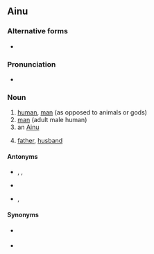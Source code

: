 {{also|Aynu}}
==Ainu==

===Alternative forms===
* {{l|ain|ainu}}

===Pronunciation===
* {{IPA|ain|[ʔájꜜnù]}}

===Noun===
{{ain-noun|l|アイヌ}}

# [[human]], [[man]] (as opposed to animals or gods)
# [[man]] (adult male human)
# an [[Ainu]]
# {{lb|ain|with possessives}} [[father]], [[husband]]
#: {{ux|ain|[[ク]][[コロ]] '''アイヌ'''。|tr=Ku=koro '''ainu'''.|t=My '''father'''.|inline=0}}

====Antonyms====
* {{sense|adult male human}} {{l|ain|menoko}}, {{l|ain|mat}}, {{l|ain|siwentep}}
* {{sense|father}} {{l|ain|hapo}}
* {{sense|husband}} {{l|ain|maci}}, {{l|ain|mat}}

====Synonyms====
* {{sense|father}} {{l|ain|mici}}
* {{sense|husband}} {{l|ain|nispa}}